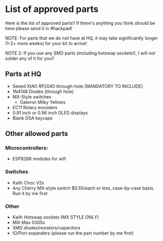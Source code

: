 # List of approved parts

Here is the list of approved parts!! If there's anything you think should be here please send it in #hackpad!

NOTE: For parts that we do *not* have at HQ, it may take significantly longer (1-2+ more weeks) for your kit to arrive!

NOTE 2: If you use any SMD parts (including hotswap sockets!), I will *not* solder any of it for you!!

## Parts at HQ
- Seeed XIAO RP2040 through-hole [MANDATORY TO INCLUDE]
- 1N4148 Diodes (through hole)
- MX-Style switches
    - Gateron Milky Yellows
- EC11 Rotary encoders
- 0.91 inch or 0.96 inch OLED displays
- Blank DSA keycaps

## Other allowed parts

### Microcontrollers:
- ESP8266 modules for wifi

### Switches
- Kailh Choc V2s
- Any Cherry MX-style switch $0.55/each or less, case-by-case basis. Run it by me first

### Other
- Kailh Hotswap sockets (MX STYLE ONLY)
- Mill-Max 0305s
- SMD diodes/resistors/capacitors
- IO/Port expanders (please run the part number by me first)